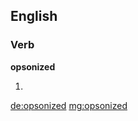 ==English==

===Verb===
'''opsonized'''

# {{past of|[[opsonize]]}}

[[de:opsonized]]
[[mg:opsonized]]